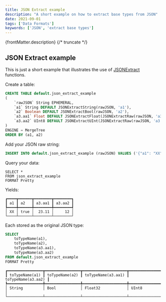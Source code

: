 ```yaml
---
title: JSON Extract example
description: "A short example on how to extract base types from JSON"
date: 2021-09-01
tags: ['Data Formats']
keywords: ['JSON', 'extract base types']
---
```


{frontMatter.description}
{/* truncate */}

## JSON Extract example

This is just a short example that illustrates the use of [JSONExtract](https://clickhouse.com/docs/en/sql-reference/functions/json-functions) functions.

Create a table:

```sql
CREATE TABLE default.json_extract_example
(
    `rawJSON` String EPHEMERAL,
    `a1` String DEFAULT JSONExtractString(rawJSON, 'a1'),
    `a2` Boolean DEFAULT JSONExtractBool(rawJSON, 'a2'),
    `a3.aa1` Float DEFAULT JSONExtractFloat(JSONExtractRaw(rawJSON, 'a3'), 'aa1'),
    `a3.aa2` UInt8 DEFAULT JSONExtractUInt(JSONExtractRaw(rawJSON, 'a3'), 'aa2')
)
ENGINE = MergeTree
ORDER BY (a1, a2)
```

Add your JSON raw string:

```sql
INSERT INTO default.json_extract_example (rawJSON) VALUES ('{"a1": "XX", "a2": true, "a3":{"aa1":23.11,"aa2":12}}');
```

Query your data:

```
SELECT *
FROM json_extract_example
FORMAT Pretty
```

Yields:

```
┏━━━━┳━━━━━━┳━━━━━━━━┳━━━━━━━━┓
┃ a1 ┃ a2   ┃ a3.aa1 ┃ a3.aa2 ┃
┡━━━━╇━━━━━━╇━━━━━━━━╇━━━━━━━━┩
│ XX │ true │  23.11 │     12 │
└────┴──────┴────────┴────────┘
```

Each stored as the original JSON type:

```sql
SELECT
    toTypeName(a1),
    toTypeName(a2),
    toTypeName(a3.aa1),
    toTypeName(a3.aa2)
FROM default.json_extract_example
FORMAT Pretty
```

```
┏━━━━━━━━━━━━━━━━┳━━━━━━━━━━━━━━━━┳━━━━━━━━━━━━━━━━━━━━┳━━━━━━━━━━━━━━━━━━━━┓
┃ toTypeName(a1) ┃ toTypeName(a2) ┃ toTypeName(a3.aa1) ┃ toTypeName(a3.aa2) ┃
┡━━━━━━━━━━━━━━━━╇━━━━━━━━━━━━━━━━╇━━━━━━━━━━━━━━━━━━━━╇━━━━━━━━━━━━━━━━━━━━┩
│ String         │ Bool           │ Float32            │ UInt8              │
└────────────────┴────────────────┴────────────────────┴────────────────────┘
```
